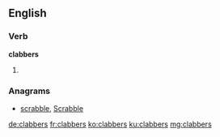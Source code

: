 ==English==

===Verb===
'''clabbers'''

# {{en-third-person singular of|clabber}}

===Anagrams===
* [[scrabble#English|scrabble]], [[Scrabble#English|Scrabble]]

[[de:clabbers]]
[[fr:clabbers]]
[[ko:clabbers]]
[[ku:clabbers]]
[[mg:clabbers]]